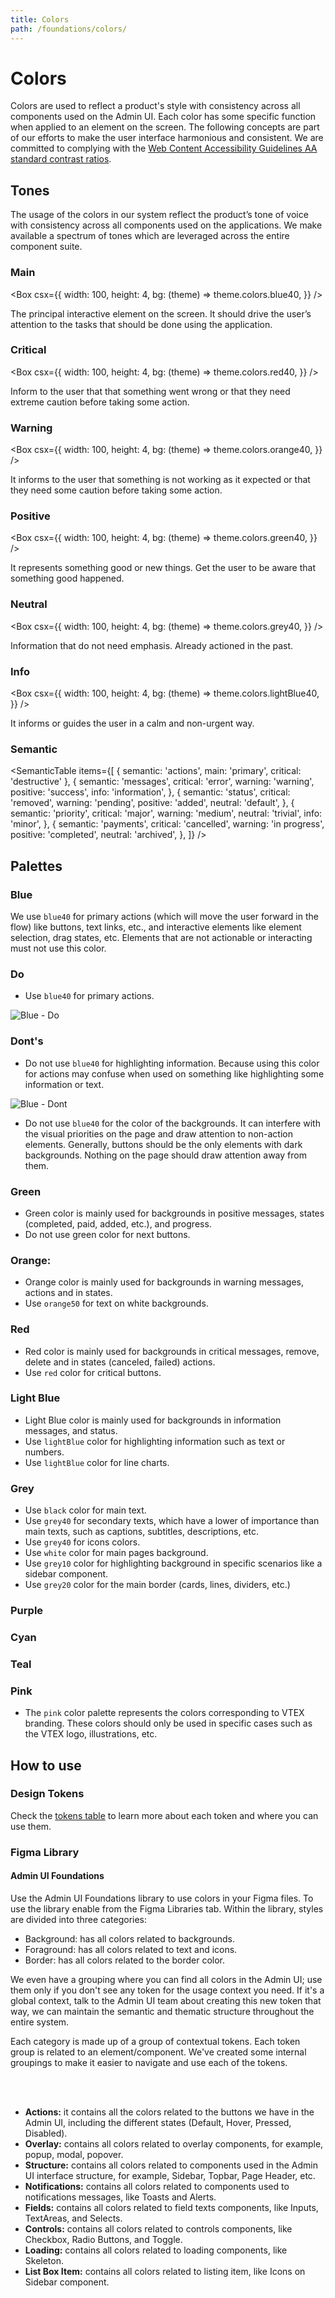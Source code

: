 ```yaml
---
title: Colors
path: /foundations/colors/
---
```


# Colors

Colors are used to reflect a product's style with consistency across all components used on the Admin UI. Each color has some specific function when applied to an element on the screen. The following concepts are part of our efforts to make the user interface harmonious and consistent. We are committed to complying with the [Web Content Accessibility Guidelines AA standard contrast ratios](https://www.w3.org/TR/WCAG/).

## Tones

The usage of the colors in our system reflect the product’s tone of voice with consistency across all components used on the applications. We make available a spectrum of tones which are leveraged across the entire component suite.

### Main

<Box
  csx={{
    width: 100,
    height: 4,
    bg: (theme) => theme.colors.blue40,
  }}
/>

The principal interactive element on the screen. It should drive the user’s attention to the tasks that should be done using the application.

### Critical

<Box
  csx={{
    width: 100,
    height: 4,
    bg: (theme) => theme.colors.red40,
  }}
/>

Inform to the user that that something went wrong or that they need extreme caution before taking some action.

### Warning

<Box
  csx={{
    width: 100,
    height: 4,
    bg: (theme) => theme.colors.orange40,
  }}
/>

It informs to the user that something is not working as it expected or that they need some caution before taking some action.

### Positive

<Box
  csx={{
    width: 100,
    height: 4,
    bg: (theme) => theme.colors.green40,
  }}
/>

It represents something good or new things. Get the user to be aware that something good happened.

### Neutral

<Box
  csx={{
    width: 100,
    height: 4,
    bg: (theme) => theme.colors.grey40,
  }}
/>

Information that do not need emphasis. Already actioned in the past.

### Info

<Box
  csx={{
    width: 100,
    height: 4,
    bg: (theme) => theme.colors.lightBlue40,
  }}
/>

It informs or guides the user in a calm and non-urgent way.

### Semantic

<SemanticTable
  items={[
    { semantic: 'actions', main: 'primary', critical: 'destructive' },
    {
      semantic: 'messages',
      critical: 'error',
      warning: 'warning',
      positive: 'success',
      info: 'information',
    },
    {
      semantic: 'status',
      critical: 'removed',
      warning: 'pending',
      positive: 'added',
      neutral: 'default',
    },
    {
      semantic: 'priority',
      critical: 'major',
      warning: 'medium',
      neutral: 'trivial',
      info: 'minor',
    },
    {
      semantic: 'payments',
      critical: 'cancelled',
      warning: 'in progress',
      positive: 'completed',
      neutral: 'archived',
    },
  ]}
/>

## Palettes

### Blue

We use `blue40` for primary actions (which will move the user forward in the flow) like buttons, text links, etc., and interactive elements like element selection, drag states, etc. Elements that are not actionable or interacting must not use this color.

<Grid templateColumns="repeat(3, 1fr)" columnGap="4" rowGap="4">
  <ColorCard color="blue05" name="blue40" />
  <ColorCard color="blue10" name="blue40" />
  <ColorCard color="blue20" name="blue40" />
  <ColorCard color="blue30" name="blue40" />
  <ColorCard color="blue40" name="blue40" />
  <ColorCard color="blue50" name="blue40" />
  <ColorCard color="blue60" name="blue40" />
</Grid>

### Do

- Use `blue40` for primary actions.

![Blue - Do](../../src/images/do-blue-actions-interactions.png)

### Dont's

- Do not use `blue40` for highlighting information. Because using this color for actions may confuse when used on something like highlighting some information or text.

![Blue - Dont](../../src/images/dont-blue-actions-interactions.png)

- Do not use `blue40` for the color of the backgrounds. It can interfere with the visual priorities on the page and draw attention to non-action elements. Generally, buttons should be the only elements with dark backgrounds. Nothing on the page should draw attention away from them.

### Green

- Green color is mainly used for backgrounds in positive messages, states (completed, paid, added, etc.), and progress.
- Do not use green color for next buttons.

<Grid templateColumns="repeat(3, 1fr)" columnGap="4" rowGap="4">
  <ColorCard color="green05" name="green05" />
  <ColorCard color="green10" name="green10" />
  <ColorCard color="green20" name="green20" />
  <ColorCard color="green30" name="green30" />
  <ColorCard color="green40" name="green40" />
  <ColorCard color="green50" name="green50" />
  <ColorCard color="green60" name="green60" />
</Grid>

### Orange:

- Orange color is mainly used for backgrounds in warning messages, actions and in states.
- Use `orange50` for text on white backgrounds.

<Grid templateColumns="repeat(3, 1fr)" columnGap="4" rowGap="4">
  <ColorCard color="orange05" name="orange05" />
  <ColorCard color="orange10" name="orange10" />
  <ColorCard color="orange20" name="orange20" />
  <ColorCard color="orange30" name="orange30" />
  <ColorCard color="orange40" name="orange40" />
  <ColorCard color="orange50" name="orange50" />
  <ColorCard color="orange60" name="orange60" />
</Grid>

### Red

- Red color is mainly used for backgrounds in critical messages, remove, delete and in states (canceled, failed) actions.
- Use `red` color for critical buttons.

<Grid templateColumns="repeat(3, 1fr)" columnGap="4" rowGap="4">
  <ColorCard color="red05" name="red05" />
  <ColorCard color="red10" name="red10" />
  <ColorCard color="red20" name="red20" />
  <ColorCard color="red30" name="red30" />
  <ColorCard color="red40" name="red40" />
  <ColorCard color="red50" name="red50" />
  <ColorCard color="red60" name="red60" />
</Grid>

### Light Blue

- Light Blue color is mainly used for backgrounds in information messages, and status.
- Use `lightBlue` color for highlighting information such as text or numbers.
- Use `lightBlue` color for line charts.

<Grid templateColumns="repeat(3, 1fr)" columnGap="4" rowGap="4">
  <ColorCard color="lightBlue05" name="lightBlue05" />
  <ColorCard color="lightBlue10" name="lightBlue10" />
  <ColorCard color="lightBlue20" name="lightBlue20" />
  <ColorCard color="lightBlue30" name="lightBlue30" />
  <ColorCard color="lightBlue40" name="lightBlue40" />
  <ColorCard color="lightBlue50" name="lightBlue50" />
  <ColorCard color="lightBlue60" name="lightBlue60" />
</Grid>

### Grey

- Use `black` color for main text.
- Use `grey40` for secondary texts, which have a lower of importance than main texts, such as captions, subtitles, descriptions, etc.
- Use `grey40` for icons colors.
- Use `white` color for main pages background.
- Use `grey10` color for highlighting background in specific scenarios like a sidebar component.
- Use `grey20` color for the main border (cards, lines, dividers, etc.)

<Grid templateColumns="repeat(3, 1fr)" columnGap="4" rowGap="4">
  <ColorCard color="white" name="white" />
  <ColorCard color="grey05" name="grey05" />
  <ColorCard color="grey10" name="grey10" />
  <ColorCard color="grey20" name="grey20" />
  <ColorCard color="grey30" name="grey30" />
  <ColorCard color="grey40" name="grey40" />
  <ColorCard color="grey50" name="grey50" />
  <ColorCard color="grey60" name="grey60" />
  <ColorCard color="black" name="black" />
</Grid>

### Purple

<Grid templateColumns="repeat(3, 1fr)" columnGap="4" rowGap="4">
  <ColorCard color="purple05" name="purple05" />
  <ColorCard color="purple10" name="purple10" />
  <ColorCard color="purple20" name="purple20" />
  <ColorCard color="purple30" name="purple30" />
  <ColorCard color="purple40" name="purple40" />
  <ColorCard color="purple50" name="purple50" />
  <ColorCard color="purple60" name="purple60" />
</Grid>

### Cyan

<Grid templateColumns="repeat(3, 1fr)" columnGap="4" rowGap="4">
  <ColorCard color="cyan05" name="cyan05" />
  <ColorCard color="cyan10" name="cyan10" />
  <ColorCard color="cyan20" name="cyan20" />
  <ColorCard color="cyan30" name="cyan30" />
  <ColorCard color="cyan40" name="cyan40" />
  <ColorCard color="cyan50" name="cyan50" />
  <ColorCard color="cyan60" name="cyan60" />
</Grid>

### Teal

<Grid templateColumns="repeat(3, 1fr)" columnGap="4" rowGap="4">
  <ColorCard color="teal05" name="teal05" />
  <ColorCard color="teal10" name="teal10" />
  <ColorCard color="teal20" name="teal20" />
  <ColorCard color="teal30" name="teal30" />
  <ColorCard color="teal40" name="teal40" />
  <ColorCard color="teal50" name="teal50" />
  <ColorCard color="teal60" name="teal60" />
</Grid>

### Pink

- The `pink` color palette represents the colors corresponding to VTEX branding.
  These colors should only be used in specific cases such as the VTEX logo, illustrations,
  etc.

<Grid templateColumns="repeat(3, 1fr)" columnGap="4" rowGap="4">
  <ColorCard color="pink05" name="pink05" />
  <ColorCard color="pink10" name="pink10" />
  <ColorCard color="pink20" name="pink20" />
  <ColorCard color="pink30" name="pink30" />
  <ColorCard color="pink40" name="pink40" />
  <ColorCard color="pink50" name="pink50" />
  <ColorCard color="pink60" name="pink60" />
</Grid>

## How to use

### Design Tokens

Check the [tokens table](/guidelines/design-tokens) to learn more about each token and where you can use them.

### Figma Library

#### Admin UI Foundations

Use the Admin UI Foundations library to use colors in your Figma files. To use the library enable from the Figma Libraries tab. Within the library, styles are divided into three categories:

- Background: has all colors related to backgrounds.
- Foraground: has all colors related to text and icons.
- Border: has all colors related to the border color.

We even have a grouping where you can find all colors in the Admin UI; use them only if you don't see any token for the usage context you need. If it's a global context, talk to the Admin UI team about creating this new token that way, we can maintain the semantic and thematic structure throughout the entire system.

Each category is made up of a group of contextual tokens. Each token group is related to an element/component. We've created some internal groupings to make it easier to navigate and use each of the tokens.

<br></br>

- **Actions:** it contains all the colors related to the buttons we have in the Admin UI, including the different states (Default, Hover, Pressed, Disabled).
- **Overlay:** contains all colors related to overlay components, for example, popup, modal, popover.
- **Structure:** contains all colors related to components used in the Admin UI interface structure, for example, Sidebar, Topbar, Page Header, etc.
- **Notifications:** contains all colors related to components used to notifications messages, like Toasts and Alerts.
- **Fields:** contains all colors related to field texts components, like Inputs, TextAreas, and Selects.
- **Controls:** contains all colors related to controls components, like Checkbox, Radio Buttons, and Toggle.
- **Loading:** contains all colors related to loading components, like Skeleton.
- **List Box Item:** contains all colors related to listing item, like Icons on Sidebar component.
